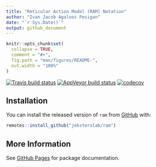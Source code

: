 ```yaml
---
title: "Reticular Action Model (RAM) Notation"
author: "Ivan Jacob Agaloos Pesigan"
date: "`r Sys.Date()`"
output: github_document
---
```


<!-- README.md is generated from README.Rmd. Please edit that file -->

```r
knitr::opts_chunk$set(
  collapse = TRUE,
  comment = "#>",
  fig.path = "man/figures/README-",
  out.width = "100%"
)
```

<!-- badges: start -->
[![Travis build status](https://travis-ci.com/jeksterslab/ram.svg?branch=master)](https://travis-ci.com/jeksterslab/ram)
[![AppVeyor build status](https://ci.appveyor.com/api/projects/status/github/jeksterslab/ram?branch=master&svg=true)](https://ci.appveyor.com/project/jeksterslab/ram)
[![codecov](https://codecov.io/github/jeksterslab/ram/branch/master/graphs/badge.svg)](https://codecov.io/github/jeksterslab/ram) 
<!-- badges: end -->

## Installation

You can install the released version of `ram` from [GitHub](https://github.com/jeksterslab/ram) with:

```r
remotes::install_github("jeksterslab/ram")
```

## More Information

See [GitHub Pages](https://jeksterslab.github.io/ram/index.html)
for package documentation.
